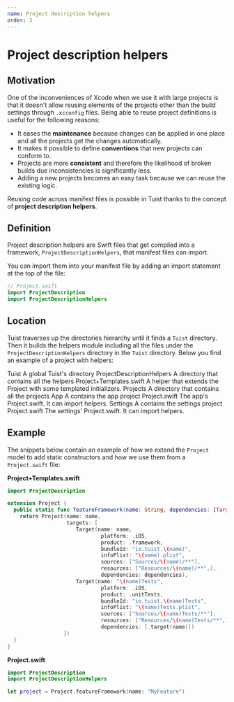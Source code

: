 ```yaml
---
name: Project description helpers
order: 3
---
```



# Project description helpers

## Motivation

One of the inconveniences of Xcode when we use it with large projects is that it doesn't allow reusing elements of the projects other than the build settings through `.xcconfig` files. Being able to reuse project definitions is useful for the following reasons:

- It eases the **maintenance** because changes can be applied in one place and all the projects get the changes automatically.
- It makes it possible to define **conventions** that new projects can conform to.
- Projects are more **consistent** and therefore the likelihood of broken builds due inconsistencies is significantly less.
- Adding a new projects becomes an easy task because we can reuse the existing logic.

Reusing code across manifest files is possible in Tuist thanks to the concept of **project description helpers**.

## Definition

Project description helpers are Swift files that get compiled into a framework, `ProjectDescriptionHelpers`, that manifest files can import.

<Message
  info
  title="Structure"
  description="Tuist is not opinionated about the files structure and the content in them so it's up to you to give them a structure that makes sense for your project."
/>

You can import them into your manifest file by adding an import statement at the top of the file:

```swift
// Project.swift
import ProjectDescription
import ProjectDescriptionHelpers
```

## Location

Tuist traverses up the directories hierarchy until it finds a `Tuist` directory. Then it builds the helpers module including all the files under the `ProjectDescriptionHelpers` directory in the `Tuist` directory. Below you find an example of a project with helpers:

<List>
  <List.Item>
    <List.Icon name="folder" />
    <List.Content>
      <List.Header>Tuist</List.Header>
      <List.Description>A global Tuist's directory</List.Description>
      <List.List>
        <List.Item>
          <List.Icon name="folder" />
          <List.Content>
            <List.Header>ProjectDescriptionHelpers</List.Header>
            <List.Description>
              A directory that contains all the helpers
            </List.Description>
            <List.List>
              <List.Item>
                <List.Icon name="file" />
                <List.Content>
                  <List.Header>Project+Templates.swift</List.Header>
                  <List.Description>
                    A helper that extends the Project with some templated
                    initializers.
                  </List.Description>
                </List.Content>
              </List.Item>
            </List.List>
          </List.Content>
        </List.Item>
      </List.List>
    </List.Content>
  </List.Item>
  <List.Item>
    <List.Icon name="folder" />
    <List.Content>
      <List.Header>Projects</List.Header>
      <List.Description>
        A directory that contains all the projects
      </List.Description>
      <List.List>
        <List.Item>
          <List.Icon name="folder" />
          <List.Content>
            <List.Header>App</List.Header>
            <List.Description>A contains the app project</List.Description>
            <List.List>
              <List.Item>
                <List.Icon name="file" />
                <List.Content>
                  <List.Header>Project.swift</List.Header>
                  <List.Description>
                    The app's Project.swift. It can import helpers.
                  </List.Description>
                </List.Content>
              </List.Item>
            </List.List>
          </List.Content>
        </List.Item>
        <List.Item>
          <List.Icon name="folder" />
          <List.Content>
            <List.Header>Settings</List.Header>
            <List.Description>A contains the settings project</List.Description>
            <List.List>
              <List.Item>
                <List.Icon name="file" />
                <List.Content>
                  <List.Header>Project.swift</List.Header>
                  <List.Description>
                    The settings' Project.swift. It can import helpers.
                  </List.Description>
                </List.Content>
              </List.Item>
            </List.List>
          </List.Content>
        </List.Item>
      </List.List>
    </List.Content>
  </List.Item>
</List>

## Example

The snippets below contain an example of how we extend the `Project` model to add static constructors and how we use them from a `Project.swift` file:

**Project+Templates.swift**

```swift
import ProjectDescription

extension Project {
  public static func featureFramework(name: String, dependencies: [TargetDependency] = []) -> Project {
    return Project(name: name,
                   targets: [
                      Target(name: name,
                              platform: .iOS,
                              product: .framework,
                              bundleId: "io.tuist.\(name)",
                              infoPlist: "\(name).plist",
                              sources: ["Sources/\(name)/**"],
                              resources: ["Resources/\(name)/**",],
                              dependencies: dependencies),
                      Target(name: "\(name)Tests",
                              platform: .iOS,
                              product: .unitTests,
                              bundleId: "io.tuist.\(name)Tests",
                              infoPlist: "\(name)Tests.plist",
                              sources: ["Sources/\(name)Tests/**"],
                              resources: ["Resources/\(name)Tests/**",],
                              dependencies: [.target(name)])
                  ])
  }
}
```

**Project.swift**

```swift
import ProjectDescription
import ProjectDescriptionHelpers

let project = Project.featureFramework(name: "MyFeature")
```

<Message
  info
  title="Conventions"
  description="Note how through the function we are defining conventions about the name of the targets, the bundle identifier, and the folders structure."
/>
